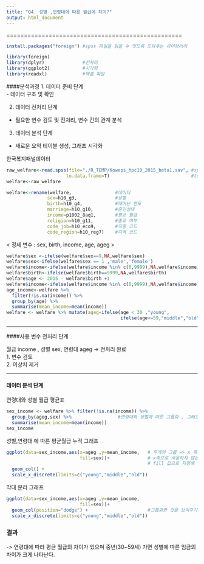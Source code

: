 ```yaml
---
title: "Q4. 성별 ,연령대에 따른 월급에 차이?"
output: html_document
---
```


==================================================

```r
install.packages("foreign") #spss 파일을 읽을 수 잇도록 도와주는 라이브러리 
```

```r
library(foreign)
library(dplyr)              #전처리
library(ggplot2)            #시각화
library(readxl)             #엑셀 파일 

```

####분석과정
1. 데이터 준비 단계  
-  데이터 구조 및 확인  
 
2. 데이터 전처리 단계   
-  필요한 변수 검토 및 전처리, 변수 간의 관계 분석 

3. 데이터 분석 단계  
-  새로운 요약 테이블 생성, 그래프 시각화 


한국복지패널데이터
```r
raw_welfare<-read.spss(file="./R_TEMP/Koweps_hpc10_2015_beta1.sav", #spss 파일 
                      to.data.frame=T)                              #to.data.frame=T 
welfare<-raw_welfare
```

```r
welfare<-rename(welfare,                #데이터
               sex=h10_g3,              #성별 
               birth=h10_g4,            #태어난 연도
               marriage=h10_g10,        #혼인상태
               income=p1002_8aq1,       #평균 월급
               religion=h10_g11,        #종교 여부
               code_job=h10_eco9,       #직종 코드
               code_region=h10_reg7)    #지역 코드 
```


< 정제 변수 : sex, birth, income, age, ageg >


```r
welfare$sex <-ifelse(welfare$sex==9,NA,welfare$sex)
welfare$sex<-ifelse(welfare$sex == 1 ,'male','female')
welfare$income<-ifelse(welfare$income %in% c(0,9999),NA,welfare$income)
welfare$birth<-ifelse(welfare$birth==9999,NA,welfare$birth)
welfare$age <- 2015 - welfare$birth +1
welfare$income<-ifelse(welfare$income %in% c(0,9999),NA,welfare$income)
age_income<-welfare %>% 
  filter(!is.na(income)) %>%          
  group_by(age) %>%                    
  summarise(mean_income=mean(income))
welfare <- welfare %>% mutate(ageg=ifelse(age < 30 ,"young",
                                          ifelse(age<=59,"middle","old"))) 
```

-------------------------------------------------

####사용 변수 전처리 단계   

월급 income , 성별 sex, 연령대 ageg  -> 전처리 완료  
1. 변수 검토  
2. 이상치 제거  


-----

#### 데이터 분석 단계

연령대와 성별 월급 평균표  
```r
sex_income <- welfare %>% filter(!is.na(income)) %>%
  group_by(ageg,sex) %>%                 #연령대와 성별에 따른 그룹화 , 그래프의 기준 
  summarise(mean_income=mean(income))
sex_income
```

성별,연령대 에 따른 평균월급 누적 그래프 
```r
ggplot(data=sex_income,aes(x=ageg ,y=mean_income,   # 두개의 그룹 => x 축 : group_by의 첫번째 칼럼  
                           fill=sex))+              # x축으로 사용하지 않는 변수를 
                                                    # fill 값으로 지정해 색 임의적으로 변경 
  geom_col() +          
  scale_x_discrete(limits=c("young","middle","old"))
```

막대 분리 그래프
```r
ggplot(data=sex_income,aes(x=ageg ,y=mean_income,   
                           fill=sex))+              
  geom_col(position="dodge") +                      #그룹화한 것을 보여주기 위해 막대 분리 그래프  
  scale_x_discrete(limits=c("young","middle","old"))
```


### 결과
-> 연령대에 따라 평균 월급의 차이가 있으며 중년(30~59세) 가면 성별에 따른 임금의 차이가 크게 나타난다.   













